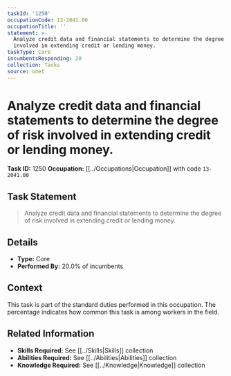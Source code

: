 ```yaml
---
taskId: '1250'
occupationCode: 13-2041.00
occupationTitle: ''
statement: >-
  Analyze credit data and financial statements to determine the degree of risk
  involved in extending credit or lending money.
taskType: Core
incumbentsResponding: 20
collection: Tasks
source: onet
---
```

# Analyze credit data and financial statements to determine the degree of risk involved in extending credit or lending money.

**Task ID:** 1250
**Occupation:** [[../Occupations|Occupation]] with code `13-2041.00`

## Task Statement

> Analyze credit data and financial statements to determine the degree of risk involved in extending credit or lending money.

## Details

- **Type:** Core
- **Performed By:** 20.0% of incumbents

## Context

This task is part of the standard duties performed in this occupation. The percentage indicates how common this task is among workers in the field.

## Related Information

- **Skills Required:** See [[../Skills|Skills]] collection
- **Abilities Required:** See [[../Abilities|Abilities]] collection
- **Knowledge Required:** See [[../Knowledge|Knowledge]] collection

